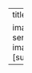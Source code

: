 ---
title: The Coaster
description: |
    
image: senior_design/port_render_2.jpg
image-width: 10em
categories: [surgery, medical devices]
---